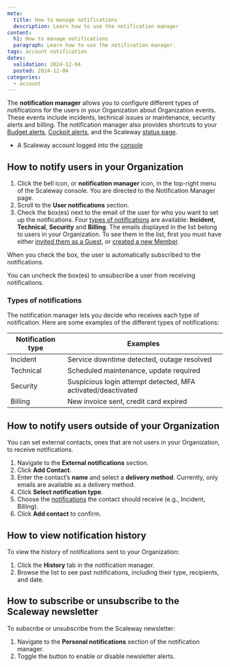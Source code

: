 ```yaml
---
meta:
  title: How to manage notifications
  description: Learn how to use the notification manager
content:
  h1: How to manage notifications
  paragraph: Learn how to use the notification manager.
tags: account notification
dates:
  validation: 2024-12-04
  posted: 2024-12-04
categories:
  - account
---
```


The **notification manager** allows you to configure different types of notifications for the users in your Organization about Organization events. These events include incidents, technical issues or maintenance, security alerts and billing. The notification manager also provides shortcuts to your [Budget alerts](/billing/how-to/use-billing-alerts/), [Cockpit alerts](/cockpit/how-to/enable-alert-manager/), and the Scaleway [status page](https://status.scaleway.com/).

<Macro id="requirements" />

- A Scaleway account logged into the [console](https://console.scaleway.com)

## How to notify users in your Organization

1. Click the bell icon, or **notification manager** icon, in the top-right menu of the Scaleway console. You are directed to the Notification Manager page.
2. Scroll to the **User notifications** section.
3. Check the box(es) next to the email of the user for who you want to set up the notifications. Four [types of notifications](#types-of-notifications) are available: **Incident**, **Technical**, **Security** and **Billing**.
    <Message type="important">
      The emails displayed in the list belong to users in your Organization. To see them in the list, first you must have either [invited them as a Guest](/iam/how-to/invite-user-to-orga/), or [created a new Member](/iam/how-to/manage-members/#how-to-create-a-member).
    </Message>

When you check the box, the user is automatically subscribed to the notifications.

<Message type="note">
  You can uncheck the box(es) to unsubscribe a user from receiving notifications.
</Message>

### Types of notifications

The notification manager lets you decide who receives each type of notification. Here are some examples of the different types of notifications:

| **Notification type** | **Examples**                                                 |
|-----------------------|--------------------------------------------------------------|
| Incident              | Service downtime detected, outage resolved                   |
| Technical             | Scheduled maintenance, update required                       |
| Security              | Suspicious login attempt detected, MFA activated/deactivated |
| Billing               | New invoice sent, credit card expired                        |

## How to notify users outside of your Organization

You can set external contacts, ones that are not users in your Organization, to receive notifications.

1. Navigate to the **External notifications** section.
2. Click **Add Contact**.
3. Enter the contact’s **name** and select a **delivery method**.
    <Message type="important">
      Currently, only emails are available as a delivery method.
    </Message>
4. Click **Select notification type**.
5. Choose the [notifications](/account/how-to/manage-notifications/#types-of-notifications) the contact should receive (e.g., Incident, Billing).
6. Click **Add contact** to confirm.

## How to view notification history

To view the history of notifications sent to your Organization:
1. Click the **History** tab in the notification manager.
2. Browse the list to see past notifications, including their type, recipients, and date.

## How to subscribe or unsubscribe to the Scaleway newsletter

To subscribe or unsubscribe from the Scaleway newsletter:
1. Navigate to the **Personal notifications** section of the notification manager.
2. Toggle the button to enable or disable newsletter alerts.